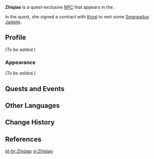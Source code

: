 {{Meta
<!-- REMOVE THIS TEMPLATE AFTER ADDING MISSING INFO -->
|missing_NPC_profile  = yes
}}
{{Character Infobox
|image            = NPC Zhiqiao.png
|region           = Liyue
|location         = Liyue
|voiceEN          = [https://www.marissalenti.com/ Marissa Lenti]<ref name="Marissa Lenti">Twitter: [https://twitter.com/MarissaLenti/status/1387579746033172484 EN VA Self Announcement]</ref>
|type             = Quest NPC
}}
'''Zhiqiao''' {{Lang|zh=芷巧|zh_rm=''Zhiqiǎo''}} is a quest-exclusive [[NPC]] that appears in the {{Quest|A Teapot to Call Home: Part I}}.

In the quest, she signed a contract with [[Krosl]] to rent some [[Smaragdus Jadeite]].

==Profile==
<!-- detailed story/lore information goes here -->
''(To be added.)''

===Appearance===
''(To be added.)''

==Quests and Events==
{{Quests and Events}}

==Other Languages==
{{Other Languages
|default_hidden = 1
|en      = Zhiqiao
|zhs     = 芷巧
|zhs_rm  = Zhǐqiǎo
|zht     = 芷巧
|zht_rm  = Zhǐqiǎo
|ja      = シコウ
|ja_rm   = Shikou
|ko      = 지효
|es      = Zhichiao
|fr      = Zhiqiao
|ru      = Чжи Цяо
|th      = Zhiqiao
|vi      = Zhiqiao
|de      = Zhiqiao
|id      = Zhiqiao
|pt      = Zhiqiao
|tr      = Zhiqiao
|it      = Zhiqiao
}}

==Change History==
{{Change History|1.5}}

==References==
{{Reflist}}

[[pt-br:Zhiqiao]]
[[vi:Zhiqiao]]